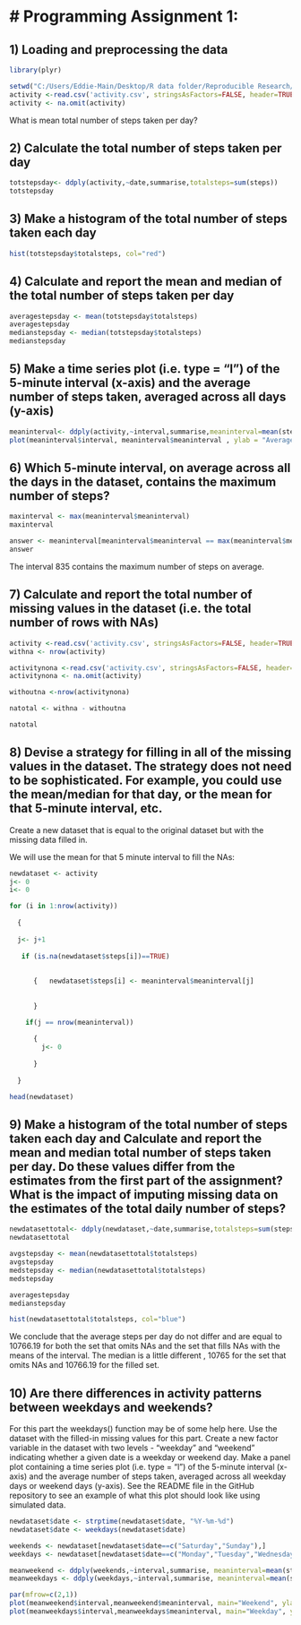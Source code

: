 # Programming Assignment 1:
========================================================


## 1) Loading and preprocessing the data

```r
library(plyr)

setwd("C:/Users/Eddie-Main/Desktop/R data folder/Reproducible Research/")
activity <-read.csv('activity.csv', stringsAsFactors=FALSE, header=TRUE)
activity <- na.omit(activity)

```


What is mean total number of steps taken per day?

## 2) Calculate the total number of steps taken per day

```r
totstepsday<- ddply(activity,~date,summarise,totalsteps=sum(steps))
totstepsday
```

## 3) Make a histogram of the total number of steps taken each day


```r
hist(totstepsday$totalsteps, col="red")

```

## 4) Calculate and report the mean and median of the total number of steps taken per day

```r
averagestepsday <- mean(totstepsday$totalsteps)
averagestepsday
medianstepsday <- median(totstepsday$totalsteps)
medianstepsday


```

## 5) Make a time series plot (i.e. type = "l") of the 5-minute interval (x-axis) and the average number of steps taken, averaged across all days (y-axis)


```r
meaninterval<- ddply(activity,~interval,summarise,meaninterval=mean(steps))
plot(meaninterval$interval, meaninterval$meaninterval , ylab = "Average number of steps", xlab = "interval", type= "l", col= 'red'  )

```

## 6) Which 5-minute interval, on average across all the days in the dataset, contains the maximum number of steps?

```r
maxinterval <- max(meaninterval$meaninterval)
maxinterval

answer <- meaninterval[meaninterval$meaninterval == max(meaninterval$meaninterval),]
answer
```

The interval 835 contains the maximum number of steps on average.


## 7) Calculate and report the total number of missing values in the dataset (i.e. the total number of rows with NAs)

```r
activity <-read.csv('activity.csv', stringsAsFactors=FALSE, header=TRUE)
withna <- nrow(activity)

activitynona <-read.csv('activity.csv', stringsAsFactors=FALSE, header=TRUE)
activitynona <- na.omit(activity)

withoutna <-nrow(activitynona)

natotal <- withna - withoutna

natotal


```


## 8) Devise a strategy for filling in all of the missing values in the dataset. The strategy does not need to be sophisticated. For example, you could use the mean/median for that day, or the mean for that 5-minute interval, etc.
Create a new dataset that is equal to the original dataset but with the missing data filled in.

We will use the mean for that 5 minute interval to fill the NAs:

```r

newdataset <- activity
j<- 0
i<- 0

for (i in 1:nrow(activity))
  
  {
  
  j<- j+1
  
   if (is.na(newdataset$steps[i])==TRUE) 
    
    
      {   newdataset$steps[i] <- meaninterval$meaninterval[j]
      
    
      }

    if(j == nrow(meaninterval))  
      
      { 
        j<- 0
      
      }
  
  }

```

```r

head(newdataset)

```

## 9) Make a histogram of the total number of steps taken each day and Calculate and report the mean and median total number of steps taken per day. Do these values differ from the estimates from the first part of the assignment? What is the impact of imputing missing data on the estimates of the total daily number of steps?

```r
newdatasettotal<- ddply(newdataset,~date,summarise,totalsteps=sum(steps))
newdatasettotal

avgstepsday <- mean(newdatasettotal$totalsteps)
avgstepsday
medstepsday <- median(newdatasettotal$totalsteps)
medstepsday

averagestepsday
medianstepsday

hist(newdatasettotal$totalsteps, col="blue")
```

We conclude that the average steps per day do not differ and are equal to 10766.19 for both the set that omits NAs and the set that fills NAs with the means of the interval. The median is a little different , 10765 for the set that omits NAs and 10766.19 for the filled set.

## 10) Are there differences in activity patterns between weekdays and weekends?

For this part the weekdays() function may be of some help here. Use the dataset with the filled-in missing values for this part.
Create a new factor variable in the dataset with two levels - "weekday" and "weekend" indicating whether a given date is a weekday or weekend day.
Make a panel plot containing a time series plot (i.e. type = "l") of the 5-minute interval (x-axis) and the average number of steps taken, averaged across all weekday days or weekend days (y-axis). See the README file in the GitHub repository to see an example of what this plot should look like using simulated data.

```r
newdataset$date <- strptime(newdataset$date, "%Y-%m-%d")
newdataset$date <- weekdays(newdataset$date)

weekends <- newdataset[newdataset$date==c("Saturday","Sunday"),]
weekdays <- newdataset[newdataset$date==c("Monday","Tuesday","Wednesday","Thursday","Friday"),]

meanweekend <- ddply(weekends,~interval,summarise, meaninterval=mean(steps))
meanweekdays <- ddply(weekdays,~interval,summarise, meaninterval=mean(steps))

par(mfrow=c(2,1))
plot(meanweekend$interval,meanweekend$meaninterval, main="Weekend", ylab = "Average number of steps", xlab = "interval", type= "l", col= 'red')
plot(meanweekdays$interval,meanweekdays$meaninterval, main="Weekday", ylab = "Average number of steps", xlab = "interval", type= "l", col= 'blue')

```
